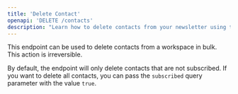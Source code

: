 ```yaml
---
title: 'Delete Contact'
openapi: 'DELETE /contacts'
description: "Learn how to delete contacts from your newsletter using the Notocat API. This guide covers the DELETE /contacts endpoint, allowing you to remove unwanted subscriber data efficiently."
---
```


This endpoint can be used to delete contacts from a workspace in bulk. This action is irreversible.

By default, the endpoint will only delete contacts that are not subscribed. If you want to delete all contacts, you can pass the `subscribed` query parameter with the value `true`.
